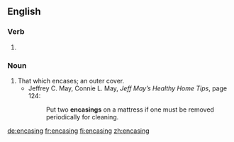 ==English==

===Verb===
{{head|en|present participle}}

# {{present participle of|encase|lang=en|nocat=1}}

===Noun===
{{en-noun}}

# That which encases; an outer cover.
#* Jeffrey C. May, Connie L. May, ''Jeff May’s Healthy Home Tips'', page 124:
#*: Put two '''encasings''' on a mattress if one must be removed periodically for cleaning.

[[de:encasing]]
[[fr:encasing]]
[[fi:encasing]]
[[zh:encasing]]